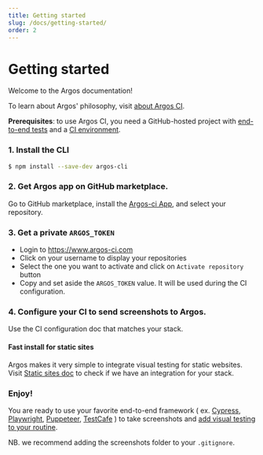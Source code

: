 ```yaml
---
title: Getting started
slug: /docs/getting-started/
order: 2
---
```



# Getting started

Welcome to the Argos documentation!

To learn about Argos' philosophy, visit [about Argos CI](/docs/about-argos-ci).

**Prerequisites**: to use Argos CI, you need a GitHub-hosted project with [end-to-end tests](https://kentcdodds.com/blog/static-vs-unit-vs-integration-vs-e2e-tests) and a [CI environment](https://docs.github.com/en/actions/automating-builds-and-tests/about-continuous-integration).

### 1. Install the CLI

```sh
$ npm install --save-dev argos-cli
```

### 2. Get Argos app on GitHub marketplace.

Go to GitHub marketplace, install the [Argos-ci App](https://github.com/apps/argos-ci), and select your repository.

### 3. Get a private `ARGOS_TOKEN`

- Login to https://www.argos-ci.com
- Click on your username to display your repositories
- Select the one you want to activate and click on `Activate repository` button
- Copy and set aside the `ARGOS_TOKEN` value. It will be used during the CI configuration.

### 4. Configure your CI to send screenshots to Argos.

Use the CI configuration doc that matches your stack.

#### Fast install for static sites

Argos makes it very simple to integrate visual testing for static websites. Visit [Static sites doc](/docs/static-sites/) to check if we have an integration for your stack.

### Enjoy!

You are ready to use your favorite end-to-end framework
( ex. [Cypress](https://docs.cypress.io/api/commands/screenshot),
[Playwright](https://playwright.dev/docs/screenshots),
[Puppeteer](https://pptr.dev/api/puppeteer.page.screenshot),
[TestCafe](https://testcafe.io/documentation/402675/reference/test-api/testcontroller/takescreenshot) )
to take screenshots
and [add visual testing to your routine](/docs/visual-testing-routine/).

NB. we recommend adding the screenshots folder to your `.gitignore`.
